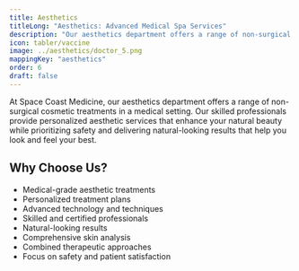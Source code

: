 ```yaml
---
title: Aesthetics
titleLong: "Aesthetics: Advanced Medical Spa Services"
description: "Our aesthetics department offers a range of non-surgical cosmetic treatments in a medical setting."
icon: tabler/vaccine
image: ../aesthetics/doctor_5.png
mappingKey: "aesthetics"
order: 6
draft: false
---
```


At Space Coast Medicine, our aesthetics department offers a range of non-surgical cosmetic treatments in a medical setting. Our skilled professionals provide personalized aesthetic services that enhance your natural beauty while prioritizing safety and delivering natural-looking results that help you look and feel your best.

## Why Choose Us?

- Medical-grade aesthetic treatments
- Personalized treatment plans
- Advanced technology and techniques
- Skilled and certified professionals
- Natural-looking results
- Comprehensive skin analysis
- Combined therapeutic approaches
- Focus on safety and patient satisfaction
